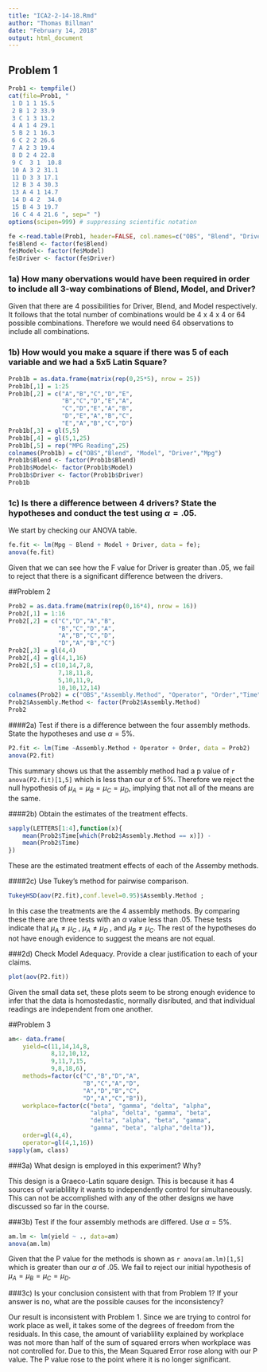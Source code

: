 ```yaml
---
title: "ICA2-2-14-18.Rmd"
author: "Thomas Billman"
date: "February 14, 2018"
output: html_document
---
```

## Problem 1
```r
Prob1 <- tempfile()
cat(file=Prob1, "
 1 D 1 1 15.5 
 2 B 1 2 33.9 
 3 C 1 3 13.2
 4 A 1 4 29.1
 5 B 2 1 16.3
 6 C 2 2 26.6 	
 7 A 2 3 19.4 
 8 D 2 4 22.8
 9 C  3 1  10.8 
 10 A 3 2 31.1 
 11 D 3 3 17.1 
 12 B 3 4 30.3 
 13 A 4 1 14.7 
 14 D 4 2  34.0 
 15 B 4 3 19.7 
 16 C 4 4 21.6 ", sep=" ")
options(scipen=999) # suppressing scientific notation

fe <-read.table(Prob1, header=FALSE, col.names=c("OBS", "Blend", "Driver", "Model","Mpg"))
fe$Blend <- factor(fe$Blend)
fe$Model<- factor(fe$Model)
fe$Driver <- factor(fe$Driver)
```
### 1a) How many obervations would have been required in order to include all 3-way combinations of Blend, Model, and Driver?

Given that there are 4 possibilities for Driver, Blend, and Model respectively. It follows that the total number of combinations would be 4 x 4 x 4 or 64 possible combinations. Therefore we would need 64 observations to include all combinations.


### 1b) How would you make a square if there was 5 of each variable and we had a 5x5 Latin Square?

```r
Prob1b = as.data.frame(matrix(rep(0,25*5), nrow = 25))
Prob1b[,1] = 1:25
Prob1b[,2] = c("A","B","C","D","E",
               "B","C","D","E","A",
               "C","D","E","A","B",
               "D","E","A","B","C",
               "E","A","B","C","D")
Prob1b[,3] = gl(5,5)
Prob1b[,4] = gl(5,1,25)
Prob1b[,5] = rep("MPG Reading",25)
colnames(Prob1b) = c("OBS","Blend", "Model", "Driver","Mpg")
Prob1b$Blend <- factor(Prob1b$Blend)
Prob1b$Model<- factor(Prob1b$Model)
Prob1b$Driver <- factor(Prob1b$Driver)
Prob1b
```
### 1c) Is there a difference between 4 drivers? State the hypotheses and conduct the test using $\alpha = .05$.

We start by checking our ANOVA table.
```r
fe.fit <- lm(Mpg ~ Blend + Model + Driver, data = fe);
anova(fe.fit)
```
Given that we can see how the F value for Driver is greater than .05, we fail to reject that there is a significant difference between the drivers.

##Problem 2 
```r
Prob2 = as.data.frame(matrix(rep(0,16*4), nrow = 16))
Prob2[,1] = 1:16
Prob2[,2] = c("C","D","A","B",
              "B","C","D","A",
              "A","B","C","D",
              "D","A","B","C")
Prob2[,3] = gl(4,4)
Prob2[,4] = gl(4,1,16)
Prob2[,5] = c(10,14,7,8,
              7,18,11,8,
              5,10,11,9,
              10,10,12,14)
colnames(Prob2) = c("OBS","Assembly.Method", "Operator", "Order","Time")
Prob2$Assembly.Method <- factor(Prob2$Assembly.Method)
Prob2
```
####2a) Test if there is a difference between the four assembly methods. State the hypotheses and use $\alpha = 5\%$.

```r
P2.fit <- lm(Time ~Assembly.Method + Operator + Order, data = Prob2)
anova(P2.fit)
```

This summary shows us that the assembly method had a p value of `r anova(P2.fit)[1,5]` which is less than our $\alpha$ of 5%. Therefore we reject the null hypothesis of $\mu_A = \mu_B = \mu_C = \mu_D$, implying that not all of the means are the same. 

####2b) Obtain the estimates of the treatment effects. 
```r
sapply(LETTERS[1:4],function(x){
    mean(Prob2$Time[which(Prob2$Assembly.Method == x)]) -
    mean(Prob2$Time)
})
```
These are the estimated treatment effects of each of the Assemby methods.  

####2c) Use Tukey's method for pairwise comparison.
```r
TukeyHSD(aov(P2.fit),conf.level=0.95)$Assembly.Method ; 
```
In this case the treatments are the 4 assembly methods. By comparing these there are three tests with an $\alpha$ value less than .05. These tests indicate that $\mu_A \neq \mu_C$ , $\mu_A \neq \mu_D$ , and $\mu_B \neq \mu_C$. The rest of the hypotheses do not have enough evidence to suggest the means are not equal.

###2d) Check Model Adequacy. Provide a clear justification to each of your claims.

```r
plot(aov(P2.fit))
```

Given the small data set, these plots seem to be strong enough evidence to infer that the data is homostedastic, normally disributed, and that individual readings are independent from one another.

##Problem 3
```r
am<- data.frame(
    yield=c(11,14,14,8,
            8,12,10,12,
            9,11,7,15,
            9,8,18,6),
    methods=factor(c("C","B","D","A",
                     "B","C","A","D",
                     "A","D","B","C",
                     "D","A","C","B")),
    workplace=factor(c("beta", "gamma", "delta", "alpha",
                       "alpha", "delta", "gamma", "beta",
                       "delta", "alpha", "beta", "gamma",
                       "gamma", "beta", "alpha","delta")),
    order=gl(4,4), 
    operator=gl(4,1,16))
sapply(am, class)
```
###3a) What design is employed in this experiment? Why?

This design is a Graeco-Latin square design. This is because it has 4 sources of variablility it wants to independently control for simultaneously. This can not be accomplished with any of the other designs we have discussed so far in the course.

###3b) Test if the four assembly methods are differed. Use $\alpha = 5\%$.

```r
am.lm <- lm(yield ~ ., data=am)
anova(am.lm)
```
Given that the P value for the methods is shown as `r anova(am.lm)[1,5]` which is greater than our $\alpha$ of .05. We fail to reject our initial hypothesis of $\mu_A = \mu_B = \mu_C = \mu_D$. 

###3c) Is your conclusion consistent with that from Problem 1? If your answer is no, what are the possible causes for the inconsistency?

Our result is inconsistent with Problem 1. Since we are trying to control for work place as well, it takes some of the degrees of freedom from the residuals. In this case, the amount of variablility explained by workplace was not more than half of the sum of squared errors when workplace was not controlled for. Due to this, the Mean Squared Error rose along with our P value. The P value rose to the point where it is no longer significant.

